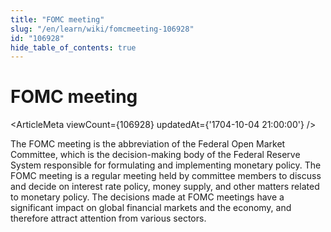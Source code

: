 ```yaml
---
title: "FOMC meeting"
slug: "/en/learn/wiki/fomcmeeting-106928"
id: "106928"
hide_table_of_contents: true
---
```



# FOMC meeting

<ArticleMeta viewCount={106928} updatedAt={'1704-10-04 21:00:00'} />

The FOMC meeting is the abbreviation of the Federal Open Market Committee, which is the decision-making body of the Federal Reserve System responsible for formulating and implementing monetary policy. The FOMC meeting is a regular meeting held by committee members to discuss and decide on interest rate policy, money supply, and other matters related to monetary policy. The decisions made at FOMC meetings have a significant impact on global financial markets and the economy, and therefore attract attention from various sectors.
